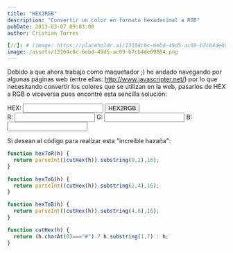 ```yaml
---
title: "HEX2RGB"
description: "Convertir un color en formato hexadecimal a RGB"
pubDate: 2013-03-07 09:03:00
author: Cristian Torres

[//]: # (image: https://placeholdr.ai/13164c6c-6ebd-49d5-ac09-b7cb4de69804/300/200)
image: /assets/13164c6c-6ebd-49d5-ac09-b7cb4de69804.png
---
```

Debido a que ahora trabajo como maquetador ;) he andado navegando por algunas páginas web (entre ellas: http://www.javascripter.net/) por lo que necesitando convertir los colores que se utilizan en la web, pasarlos de HEX a RGB o viceversa pues encontré esta sencilla solución:<br />

<div className="flex flex-wrap">
  <div>
    HEX: <input className="border-2 rounded border-black " type="text" id="hex"/> <input
    className="border-2 rounded border-black px-3 bg-red-400" type="button" id="to" value="HEX2RGB"/><br/>
  </div>
  <div>
    R: <input className="border-2 rounded border-black " type="text" id="r"/> G: <input
    className="border-2 rounded border-black " type="text" id="g"/> B: <input class="border-2 rounded border-black " type="text" id="b"/><br/>
  </div>
</div>

Si desean el código para realizar esta "increíble hazaña":<br />

```js
function hexToR(h) {
  return parseInt((cutHex(h)).substring(0,2),16);
}

function hexToG(h) {
  return parseInt((cutHex(h)).substring(2,4),16);
}

function hexToB(h) {
  return parseInt((cutHex(h)).substring(4,6),16);
}

function cutHex(h) {
  return (h.charAt(0)==="#") ? h.substring(1,7) : h;
}
```


<script>{`
    const $ = document.querySelector.bind(document);
    $('#to').addEventListener('click', function(){
        var hex = $('#hex').value;
        $('#r').value = (hexToR(hex));
        $('#g').value = (hexToG(hex));
        $('#b').value = (hexToB(hex));
    });

    function hexToR(h) {
         return parseInt((cutHex(h)).substring(0,2),16);
    }

    function hexToG(h) {
         return parseInt((cutHex(h)).substring(2,4),16);
    }

    function hexToB(h) {
         return parseInt((cutHex(h)).substring(4,6),16);
    }

    function cutHex(h) {
         return (h.charAt(0)=="#") ? h.substring(1,7) : h;
    }
`}</script>
